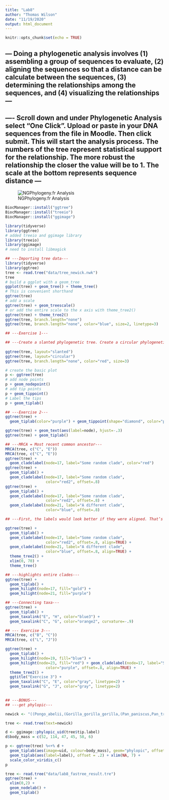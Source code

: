 ```yaml
---
title: "Lab8"
author: "Thomas Wilson"
date: "11/19/2020"
output: html_document
---
```


```r
knitr::opts_chunk$set(echo = TRUE)
```

## --- Doing a phylogenetic analysis involves (1) assembling a group of sequences to evaluate, (2) aligning the sequences so that a distance can be calculate between the sequences, (3) determining the relationships among the sequences, and (4) visualizing the relationships ---

## ---- Scroll down and under Phylogenetic Analysis select “One Click”. Upload or paste in your DNA sequences from the file in Moodle. Then click submit. This will start the analysis process. The numbers of the tree represent statistical support for the relationship. The more robust the relationship the closer the value will be to 1. The scale at the bottom represents sequence distance ---

![NGPhylogeny.fr Analysis](data/Tree_image.png)










```r
BiocManager::install("ggtree")
BiocManager::install("treeio")
BiocManager::install("ggimage")
```
```r
library(tidyverse)
library(ggtree)
# added treeio and ggimage library
library(treeio)
library(ggimage)
# need to install libmagick 
```
```r
## ---Importing tree data---
library(tidyverse)
library(ggtree)
tree <- read.tree("data/tree_newick.nwk")
tree
# build a ggplot with a geom_tree
ggplot(tree) + geom_tree() + theme_tree()
# This is convenient shorthand
ggtree(tree)
# add a scale
ggtree(tree) + geom_treescale()
# or add the entire scale to the x axis with theme_tree2()
ggtree(tree) + theme_tree2()
ggtree(tree, branch.length="none")
ggtree(tree, branch.length="none", color="blue", size=2, linetype=3)
```
```r
## ---Exercise 1---

## ---Create a slanted phylogenetic tree. Create a circular phylogenetic tree.Create a circular unscaled cladogram with thick red lines ---
  
ggtree(tree, layout="slanted")
ggtree(tree, layout="circular")
ggtree(tree, branch.length="none", color="red", size=3)
```
```r
# create the basic plot
p <- ggtree(tree)
# add node points
p + geom_nodepoint()
# add tip points
p + geom_tippoint()
# Label the tips
p + geom_tiplab()
```
```r
## ---Exercise 2---
ggtree(tree) +
  geom_tiplab(color="purple") + geom_tippoint(shape="diamond", color="purple") + geom_nodepoint(color="yellow", alpha=5) + ggtitle("Excerise 2")

```

```r
ggtree(tree) + geom_text(aes(label=node), hjust=-.3)
ggtree(tree) + geom_tiplab()

## ---MRCA = Most recent common ancestor---
MRCA(tree, c("C", "E"))
MRCA(tree, c("C", "E"))
ggtree(tree) + 
  geom_cladelabel(node=17, label="Some random clade", color="red")
ggtree(tree) + 
  geom_tiplab() + 
  geom_cladelabel(node=17, label="Some random clade", 
                  color="red2", offset=.8)
ggtree(tree) + 
  geom_tiplab() + 
  geom_cladelabel(node=17, label="Some random clade", 
                  color="red2", offset=.8) + 
  geom_cladelabel(node=21, label="A different clade", 
                  color="blue", offset=.8)
```
```r
## ---First, the labels would look better if they were aligned. That’s simple. Pass align=TRUE to geom_cladelabel() (see ?geom_cladelabel help for more). But now, the labels are falling off the edge of the plot. That’s because geom_cladelabel() is just adding it this layer onto the end of the existing canvas that was originally layed out in the ggtree call---

ggtree(tree) + 
  geom_tiplab() + 
  geom_cladelabel(node=17, label="Some random clade", 
                  color="red2", offset=.8, align=TRUE) + 
  geom_cladelabel(node=21, label="A different clade", 
                  color="blue", offset=.8, align=TRUE) + 
  theme_tree2() + 
  xlim(0, 70) + 
  theme_tree()

## ---highlights entire clades---
ggtree(tree) + 
  geom_tiplab() + 
  geom_hilight(node=17, fill="gold") + 
  geom_hilight(node=21, fill="purple")

## ---Connecting taxa---
ggtree(tree) + 
  geom_tiplab() + 
  geom_taxalink("E", "H", color="blue3") +
  geom_taxalink("C", "G", color="orange2", curvature=-.9)
```
```r
## --- Exercise 3---
MRCA(tree, c("B", "C"))
MRCA(tree, c("L", "J"))

ggtree(tree) + 
  geom_tiplab() + 
  geom_hilight(node=19, fill="blue") + 
  geom_hilight(node=23, fill="red") + geom_cladelabel(node=17, label="Superclade 17", 
                  color="purple", offset=.8, align=TRUE) +
  theme_tree2() +
  ggtitle("Exercise 3") +
  geom_taxalink("C", "E", color="gray", linetype=2) +
  geom_taxalink("G", "J", color="gray", linetype=2)
  
```
```r
## ---BONUS---
## ---get phylopic--- 

newick <- "((Pongo_abelii,(Gorilla_gorilla_gorilla,(Pan_paniscus,Pan_troglodytes)Pan,Homo_sapiens)Homininae)Hominidae,Nomascus_leucogenys)Hominoidea;"

tree <- read.tree(text=newick)

d <- ggimage::phylopic_uid(tree$tip.label)
d$body_mass = c(52, 114, 47, 45, 58, 6)

p <- ggtree(tree) %<+% d + 
  geom_tiplab(aes(image=uid, colour=body_mass), geom="phylopic", offset=2.5) +
  geom_tiplab(aes(label=label), offset = .2) + xlim(NA, 7) +
  scale_color_viridis_c()
p  
```
```r
tree <- read.tree("data/lab8_fastree_result.tre")
ggtree(tree) +
  xlim(0,2) +
  geom_nodelab() +
  geom_tiplab()
  
```

